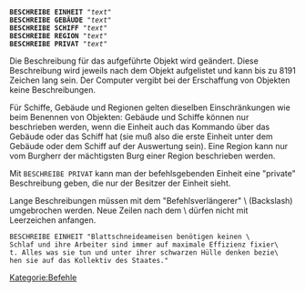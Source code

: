 <tt>'''BESCHREIBE EINHEIT''' "''text''"<br>
'''BESCHREIBE GEBÄUDE''' "''text''"<br>
'''BESCHREIBE SCHIFF''' "''text''"<br>
'''BESCHREIBE REGION''' "''text''"<br>
'''BESCHREIBE PRIVAT''' "''text''"</tt>


Die Beschreibung für das aufgeführte Objekt wird geändert. Diese Beschreibung wird jeweils nach dem Objekt aufgelistet und kann bis zu 8191 Zeichen lang sein. Der Computer vergibt bei der Erschaffung von Objekten keine Beschreibungen.

Für Schiffe, Gebäude und Regionen gelten dieselben Einschränkungen wie beim Benennen von Objekten: Gebäude und Schiffe können nur beschrieben werden, wenn die Einheit auch das Kommando über das Gebäude oder das Schiff hat (sie muß also die erste Einheit unter dem Gebäude oder dem Schiff auf der Auswertung sein). Eine Region kann nur vom Burgherr der mächtigsten Burg einer Region beschrieben werden.

Mit <tt>BESCHREIBE PRIVAT</tt> kann man der befehlsgebenden Einheit eine "private" Beschreibung geben, die nur der Besitzer der Einheit sieht.

Lange Beschreibungen müssen mit dem "Befehlsverlängerer" \ (Backslash) umgebrochen werden. Neue Zeilen nach dem \ dürfen nicht mit Leerzeichen anfangen.

 BESCHREIBE EINHEIT "Blattschneideameisen benötigen keinen \
 Schlaf und ihre Arbeiter sind immer auf maximale Effizienz fixier\
 t. Alles was sie tun und unter ihrer schwarzen Hülle denken bezie\
 hen sie auf das Kollektiv des Staates."

[[Kategorie:Befehle]]